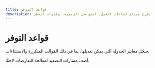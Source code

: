 ```yaml
---
title: قواعد التوفر
description: شرح مبدئي لساعات العمل، الفواصل الزمنية، وفترات الحظر.
---
```


# قواعد التوفر

سجّل معايير الجدولة التي يمكن تعديلها، بما في ذلك القوالب المتكررة والاستثناءات.

أضف مسارات التصعيد لمعالجة التعارضات لاحقًا.
